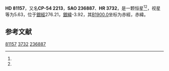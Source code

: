 {{Starbox begin
| name = HD 81157
}}
{{Starbox observe
| epoch = [[J2000.0|J2000.0]]
| constell = {{星座名待查}}<ref name=SIMBAD>{{cite web
 | url=http://simbad.u-strasbg.fr/simbad/sim-id?Ident=HR+3732
 | title =Pulsating variable Star
 | publisher=Centre de Données astronomiques de Strasbourg
 | work=SIMBAD
 | accessdate=2012-07-13}}</ref><ref name=DATA>{{cite web
 | url=http://vizier.u-strasbg.fr/viz-bin/VizieR-5?-out.add=.&-source=5050&-corr=PK=HR&-out.max=9999&HR=3732
 | title=VizieR Detailed Page
 | accessdate=2012-07-13
 | archive-date=2016-03-04
 | archive-url=https://web.archive.org/web/20160304225729/http://vizier.u-strasbg.fr/viz-bin/VizieR-5?-out.add=.&-source=5050&-corr=PK=HR&-out.max=9999&HR=3732
 | dead-url=no
 }}</ref>
| 星官 = 
| ra = {{RA|9|21|50}}<ref name=SIMBAD /><ref name=DATA />
| dec = {{DEC|-55|30|54}}<ref name=SIMBAD /><ref name=DATA />
| appmag_v = 5.63<ref name=SIMBAD /><ref name=DATA />
}}
{{Starbox character
| class = A3IV s:<ref name=SIMBAD /><ref name=DATA />
| b-v = 0.19<ref name=SIMBAD /><ref name=DATA />
| u-b = 0.11<ref name=SIMBAD /><ref name=DATA />
| r-i = <ref name=SIMBAD /><ref name=DATA />
| variable = 
}}
{{Starbox astrometry
| radial_v = 0.11
| prop_mo_ra = 59
| parallax = 
| p_error = 
}}
{{Starbox catalog
| names =CP-54 2213，[[SAO星表|SAO]] 236887，[[HD星表|HD]] 81157，[[HR星表|HR]] 3732}}
{{Starbox reference |Simbad=HR+3732}}
{{Starbox end}}

'''HD 81157'''，又名'''CP-54 2213'''，'''SAO 236887'''、'''HR 3732'''，是一颗恒星<ref name=SIMBAD /><ref name=DATA />，视星等为5.63，位于[[銀道座標系|銀經]]276.21，[[銀道座標系|銀緯]]-3.92，其[[B1900.0|B1900.0]]坐标为赤經{{RA|9|18|47.3}}，赤緯{{DEC|-55|-3.92|23}}。

== 参考文献 ==
{{reflist}}

{{star-stub}}

[[Category:HD和HDE天體|81157]]
[[Category:HR天體|3732]]
[[Category:SAO天體|236887]]